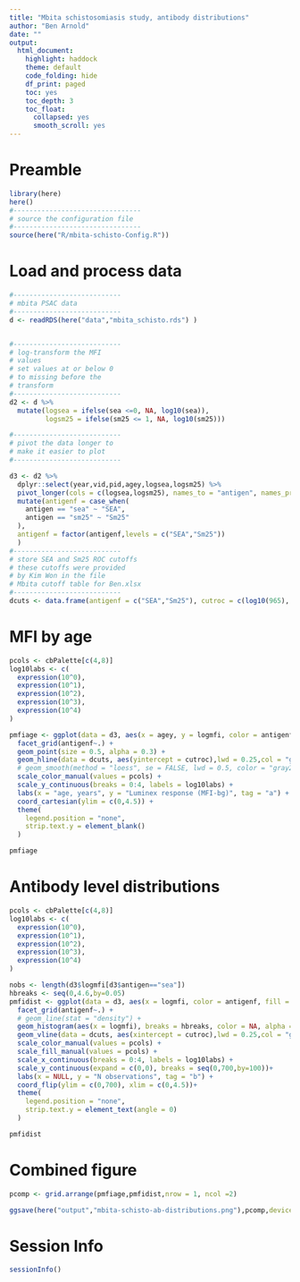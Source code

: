 ```yaml
---
title: "Mbita schistosomiasis study, antibody distributions"
author: "Ben Arnold"
date: ""
output: 
  html_document:
    highlight: haddock
    theme: default
    code_folding: hide
    df_print: paged
    toc: yes
    toc_depth: 3
    toc_float:
      collapsed: yes
      smooth_scroll: yes
---
```



# Preamble
```r
library(here)
here()
#--------------------------------
# source the configuration file
#--------------------------------
source(here("R/mbita-schisto-Config.R"))
```


# Load and process data
```r


#---------------------------
# mbita PSAC data
#---------------------------
d <- readRDS(here("data","mbita_schisto.rds") )


#---------------------------
# log-transform the MFI
# values
# set values at or below 0
# to missing before the 
# transform
#---------------------------
d2 <- d %>%
  mutate(logsea = ifelse(sea <=0, NA, log10(sea)),
         logsm25 = ifelse(sm25 <= 1, NA, log10(sm25)))

#---------------------------
# pivot the data longer to
# make it easier to plot
#---------------------------

d3 <- d2 %>%
  dplyr::select(year,vid,pid,agey,logsea,logsm25) %>%
  pivot_longer(cols = c(logsea,logsm25), names_to = "antigen", names_prefix = "log", values_to = "logmfi") %>%
  mutate(antigenf = case_when(
    antigen == "sea" ~ "SEA",
    antigen == "sm25" ~ "Sm25"
  ), 
  antigenf = factor(antigenf,levels = c("SEA","Sm25"))
  )
#---------------------------
# store SEA and Sm25 ROC cutoffs
# these cutoffs were provided
# by Kim Won in the file
# Mbita cutoff table for Ben.xlsx
#---------------------------
dcuts <- data.frame(antigenf = c("SEA","Sm25"), cutroc = c(log10(965), log10(38) ))


```


# MFI by age

```r

pcols <- cbPalette[c(4,8)]
log10labs <- c( 
  expression(10^0),
  expression(10^1),
  expression(10^2),
  expression(10^3),
  expression(10^4)
)

pmfiage <- ggplot(data = d3, aes(x = agey, y = logmfi, color = antigenf)) +
  facet_grid(antigenf~.) +
  geom_point(size = 0.5, alpha = 0.3) +
  geom_hline(data = dcuts, aes(yintercept = cutroc),lwd = 0.25,col = "gray20") +
  # geom_smooth(method = "loess", se = FALSE, lwd = 0.5, color = "gray20") +
  scale_color_manual(values = pcols) +
  scale_y_continuous(breaks = 0:4, labels = log10labs) +
  labs(x = "age, years", y = "Luminex response (MFI-bg)", tag = "a") +
  coord_cartesian(ylim = c(0,4.5)) +
  theme(
    legend.position = "none",
    strip.text.y = element_blank()
  )

pmfiage

```

# Antibody level distributions

```r
pcols <- cbPalette[c(4,8)]
log10labs <- c( 
  expression(10^0),
  expression(10^1),
  expression(10^2),
  expression(10^3),
  expression(10^4)
)

nobs <- length(d3$logmfi[d3$antigen=="sea"])
hbreaks <- seq(0,4.6,by=0.05)
pmfidist <- ggplot(data = d3, aes(x = logmfi, color = antigenf, fill = antigenf)) +
  facet_grid(antigenf~.) +
  # geom_line(stat = "density") +
  geom_histogram(aes(x = logmfi), breaks = hbreaks, color = NA, alpha = 0.8)+
  geom_vline(data = dcuts, aes(xintercept = cutroc),lwd = 0.25,col = "gray20") +
  scale_color_manual(values = pcols) +
  scale_fill_manual(values = pcols) +
  scale_x_continuous(breaks = 0:4, labels = log10labs) +
  scale_y_continuous(expand = c(0,0), breaks = seq(0,700,by=100))+
  labs(x = NULL, y = "N observations", tag = "b") +
  coord_flip(ylim = c(0,700), xlim = c(0,4.5))+
  theme(
    legend.position = "none", 
    strip.text.y = element_text(angle = 0)
  )

pmfidist


```

# Combined figure

```r
pcomp <- grid.arrange(pmfiage,pmfidist,nrow = 1, ncol =2)

ggsave(here("output","mbita-schisto-ab-distributions.png"),pcomp,device = "png")
```



# Session Info
```r
sessionInfo()
```
